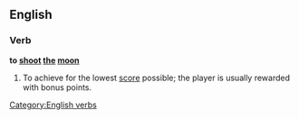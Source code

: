 ==English==

===Verb===
'''to [[shoot]] [[the]] [[moon]]'''

# {{card games}} To achieve for the lowest [[score]] possible; the player is usually rewarded with bonus points.

[[Category:English verbs]]